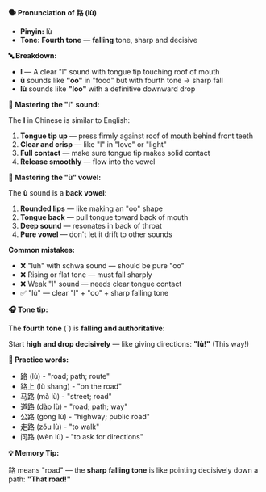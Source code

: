 **🗣️ Pronunciation of 路 (lù)**

- **Pinyin:** lù
- **Tone: Fourth tone** — **falling** tone, sharp and decisive

**🔤 Breakdown:**

- **l** — A clear "l" sound with tongue tip touching roof of mouth
- **ù** sounds like **"oo"** in "food" but with fourth tone → sharp fall
- **lù** sounds like **"loo"** with a definitive downward drop

**🎯 Mastering the "l" sound:**

The **l** in Chinese is similar to English:

1. **Tongue tip up** — press firmly against roof of mouth behind front teeth
2. **Clear and crisp** — like "l" in "love" or "light"
3. **Full contact** — make sure tongue tip makes solid contact
4. **Release smoothly** — flow into the vowel

**🎯 Mastering the "ù" vowel:**

The **ù** sound is a **back vowel**:

1. **Rounded lips** — like making an "oo" shape
2. **Tongue back** — pull tongue toward back of mouth
3. **Deep sound** — resonates in back of throat
4. **Pure vowel** — don't let it drift to other sounds

**Common mistakes:**

- ❌ "luh" with schwa sound — should be pure "oo"
- ❌ Rising or flat tone — must fall sharply
- ❌ Weak "l" sound — needs clear tongue contact
- ✅ "lù" — clear "l" + "oo" + sharp falling tone

**🎧 Tone tip:**

The **fourth tone** (ˋ) is **falling and authoritative**:

Start **high and drop decisively** — like giving directions: **"lù!"** (This way!)

**📝 Practice words:**

- 路 (lù) - "road; path; route"
- 路上 (lù shang) - "on the road"
- 马路 (mǎ lù) - "street; road"
- 道路 (dào lù) - "road; path; way"
- 公路 (gōng lù) - "highway; public road"
- 走路 (zǒu lù) - "to walk"
- 问路 (wèn lù) - "to ask for directions"

**💡 Memory Tip:**

路 means "road" — the **sharp falling tone** is like pointing decisively down a path: **"That
road!"**
